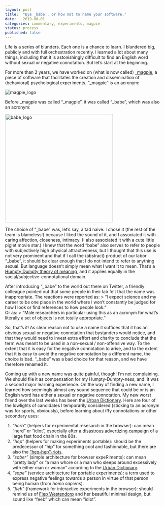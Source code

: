 ```yaml
---		
layout: post		
title:  "Bye _babe!, or how not to name your software."		
date:   2019-08-01		
categories: commentary, experiments, magpie
status: process
published: false
---
```


Life is a series of blunders. Each one is a chance to learn. I blundered big, publicly and with full orchestration recently. I learned a lot about many things, including that it is astonishingly difficult to find an English word without sexual or negative connotation. But let's start at the beginning.

For more than 2 years, we have worked on (what is now called) [_magpie](https://magpie-ea.github.io/magpie-site/index.html), a piece of software that facilitates the creation and dissemination of (behavioral) psychological experiments. "_magpie" is an acronym:

<img src="/mfpics/magpie_logo.png" alt="magpie_logo">

Before _magpie was called "_magpie", it was called "_babe", which was also an acronym: 

<img src="/mfpics/babe_logo.png" alt="babe_logo" width="350">

The choice of "_babe" was, let's say, a tad naive. I chose it (the rest of the team is blameless!) because I liked the sound of it, and I associated it with caring affection, closeness, intimacy. (I also associated it with a cute little piglet movie star.) I knew that the word "babe" also serves to refer to people with subjectively high physical attractiveness, but I thought that this use is not very prominent and that if I call the (abstract) product of our labor "_babe", it should be clear enough that I do not intend to refer to anything sexual. But language doesn't simply mean what I want it to mean. That's a [Humpty Dumpty theory of meaning](https://johnmacfarlane.net/135/humpty.html), and it applies equally in the social/subjective-connotational domain.

After introducing "_babe" to the world out there on Twitter, a friendly colleague pointed out that some people in their lab felt that the name was inappropriate. The reactions were reported as: 
> "I expect science and my career to be one place in the world where I won't constantly be judged for how I look or find references to how people look."  
Or as: 
> "Male researchers in particular using this as an acronym for what's literally a set of objects is not totally appropriate."

So, that's it! As clear reason not to use a name it suffices that it has an obvious sexual or negative connotation that bystanders would notice, and that they would need to invest extra effort and charity to conclude that the term was meant to be used in a non-sexual / non-offensive way. To the extent that it is easy for the negative connotation to arise, and to the extent that it is easy to avoid the negative connotation by a different name, the choice is bad. "_babe" was a bad choice for that reason, and we have therefore renamed it.

Coming up with a new name was quite painful, though! I'm not complaining. We should file it as compensation for my Humpty-Dumpty-ness, and: it was a second major learning experience. On the way of finding a new name, I learned how seemingly almost any sound sequence that could be or is an English word has either a sexual or negative connotation. My new worst friend over the last weeks has been the [Urban Dictionary](https://www.urbandictionary.com). Here are four of the lowlights of candidates I temporarily considered (sticking to an acronym was for sports, obviously), before learning about iffy connotations or other secondary uses:

1. *"herb"* (helpers for experimental resesarch in the browser): can mean "nerd" or "idiot", especially after [a disastrous advertizing campaign](https://www.youtube.com/watch?v=5oE5dkTanms) of a large fast food chain in the 80s.
2. *"hep"* (helpers for making experiments portable): should be the predecessor of "hip" for something cool and fashionable, but there are also the ["hep-hep"-riots](https://en.wikipedia.org/wiki/Hep-Hep_riots).  
3. *"saber"* (simple architecture for browser expeRiments): can mean "pretty lady" or "a man whore or a man who sleeps around excessively with either man or woman" according to the [Urban Dictionary](https://www.urbandictionary.com/define.php?term=Saber).
4. *"sape"* (service architecture for portable experiments): a term used to express negative feelings towards a person in virtue of that person being human (from *homo sapiens*).
5. *"fieb"* (framework for interactive experiments in the browser): should remind us of [Fiep Westendorp](https://en.wikipedia.org/wiki/Fiep_Westendorp) and her beautiful minimal design, but sound like "feeb" which can mean "idiot".

